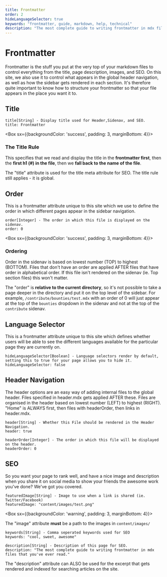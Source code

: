 ```yaml
---
title: Frontmatter
order: 2
hideLanguageSelector: true
keywords: "frontmatter, guide, markdown, help, technical"
description: "The most complete guide to writing frontmatter in mdx files that you've ever read."
---
```


# Frontmatter

Frontmatter is the stuff you put at the very top of your markdown files to control everything from the title, page description,
images, and SEO. On this site, we also use it to control what appears in the global header navigation, as well as how the sidebar
gets rendered in each section. It's therefore quite important to know how to structure your frontmatter so that your file appears
in the place you want it to.

## Title

```md:title=title-example.mdx
title[String] - Display title used for Header,Sidenav, and SEO.  
title: Frontmatter
```

<Box sx={{backgroundColor: 'success', padding: 3, marginBottom: 4}}>

### The Title Rule

This specifies that we read and display the title in the **frontmatter first**, then the **first h1 (#) in the file**,
then we **fall back to the name of the file**.

</Box>

The "title" attribute is used for the title meta attribute for SEO. The title rule still applies - it is global.

## Order

This is a frontmatter attribute unique to this site which we use to define the order in which different pages appear
in the sidebar navigation.

```md:title=order-example.mdx
order[Integer] - The order in which this file is displayed on the sidenav.
order: 0
```

<Box sx={{backgroundColor: 'success', padding: 3, marginBottom: 4}}>

### Ordering

Order in the sidenav is based on lowest number (TOP) to highest (BOTTOM). Files that don't have an order are applied AFTER files that have order in alphabetical order. If this file isn't rendered on the sidenav (ie. Top section files) this won't matter.

</Box>

The "order" is **relative to the current directory**, so it's not possible to take a page deeper in the directory
and put it on the top level of the sidebar. For example, `/contribute/bounties/test.mdx` with an order of 0 will
just appear at the top of the `bounties` dropdown in the sidenav and not at the top of the `contribute` sidenav.

## Language Selector

This is a frontmatter attribute unique to this site which defines whether users will be able to see the different languages available for
the particular page they are currently on.

```md:title=language-example.mdx
hideLanguageSelector[Boolean] - Language selectors render by default, setting this to true for your page allows you to hide it.
hideLanguageSelector: false
```

## Header Navigation

The header options are an easy way of adding internal files to the global header. Files specified in header.mdx gets applied AFTER these.
Files are organised in the header based on lowest number (LEFT) to highest (RIGHT). "Home" is ALWAYS first, then files with headerOrder,
then links in header.mdx.

```md:title=header-example.mdx
header[String] - Whether this File should be rendered in the Header Navigation.
header: true

headerOrder[Integer] - The order in which this file will be displayed on the header.
headerOrder: 0
```

## SEO

So you want your page to rank well, and have a nice image and description when you share it on social media to show your friends
the awesome work you've done? We've got you covered.

```md:title=image-example.mdx
featuredImage[String] - Image to use when a link is shared (ie. Twitter/Facebook)
featuredImage: "content/images/test.png"
```

<Box sx={{backgroundColor: 'warning', padding: 3, marginBottom: 4}}>

The "image" attribute **must** be a path to the images in `content/images/`

</Box>

```md:title=keywords-example.mdx
keywords[String] - Comma seperated keywords used for SEO
keywords: "cool, sweet, awesome"
```

```md:title=description-example.mdx
description[String] - Description of this page for SEO.
description: "The most complete guide to writing frontmatter in mdx files that you've ever read."
```

The "description" attribute can ALSO be used for the excerpt that gets rendered and indexed for searching articles on the site.


